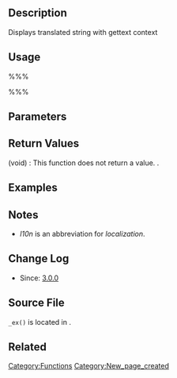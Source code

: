 == Description ==

Displays translated string with gettext context

== Usage ==

%%%<?php _ex( $text, $context, $domain ) ?>%%%

== Parameters ==

{{Parameter|$text|string|Text to translate}}
{{Parameter|$context|string|Context information for the translators}}
{{Parameter|$domain|string|Domain to retrieve the translated text|optional|'default'}}

== Return Values ==

; (void) : This function does not return a value. .

== Examples ==
<!-- Need creative examples. Feel free to link to external examples. -->

== Notes ==

* <i>l10n</i> is an abbreviation for <i>localization</i>.

== Change Log ==

* Since: [[Version 3.0|3.0.0]]

== Source File ==

<tt>_ex()</tt> is located in {{Trac|wp-includes/l10n.php}}.

== Related ==
{{L10n}}

{{Tag Footer}}

[[Category:Functions]]
[[Category:New_page_created]]